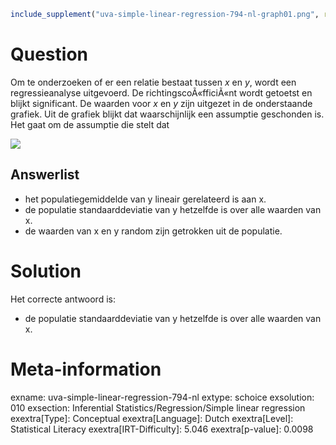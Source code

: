 ```r
include_supplement("uva-simple-linear-regression-794-nl-graph01.png", recursive = TRUE)
```

Question
========

Om te onderzoeken of er een relatie bestaat tussen *x* en *y*, wordt een
regressieanalyse uitgevoerd. De richtingscoÃ«fficiÃ«nt wordt getoetst en
blijkt significant. De waarden voor *x* en *y* zijn uitgezet in de
onderstaande grafiek. Uit de grafiek blijkt dat waarschijnlijk een
assumptie geschonden is. Het gaat om de assumptie die stelt dat

![](uva-simple-linear-regression-794-nl-graph01.png)

Answerlist
----------

* het populatiegemiddelde van y lineair gerelateerd is aan x.
* de populatie standaarddeviatie van y hetzelfde is over alle waarden van x.
* de waarden van x en y random zijn getrokken uit de populatie.

Solution
========

Het correcte antwoord is: 

* de populatie standaarddeviatie van y hetzelfde is over alle waarden van x.

Meta-information
================
exname: uva-simple-linear-regression-794-nl
extype: schoice
exsolution: 010
exsection: Inferential Statistics/Regression/Simple linear regression
exextra[Type]: Conceptual
exextra[Language]: Dutch
exextra[Level]: Statistical Literacy
exextra[IRT-Difficulty]: 5.046
exextra[p-value]: 0.0098
